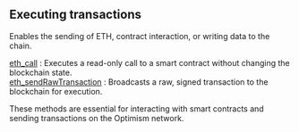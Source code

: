 
<Meta
  title="Optimism executing transactions info | dRPC"
/>

## Executing transactions

Enables the sending of ETH, contract interaction, or writing data to the chain.

[eth_call](/optimism-api/executingtransactions/eth_call) : Executes a read-only call to a smart contract without changing the blockchain state. \
[eth_sendRawTransaction](/optimism-api/executingtransactions/eth_sendRawTransaction) : Broadcasts a raw, signed transaction to the blockchain for execution.

These methods are essential for interacting with smart contracts and sending transactions on the Optimism network.

<Space h={16} />
<GetStarted />
